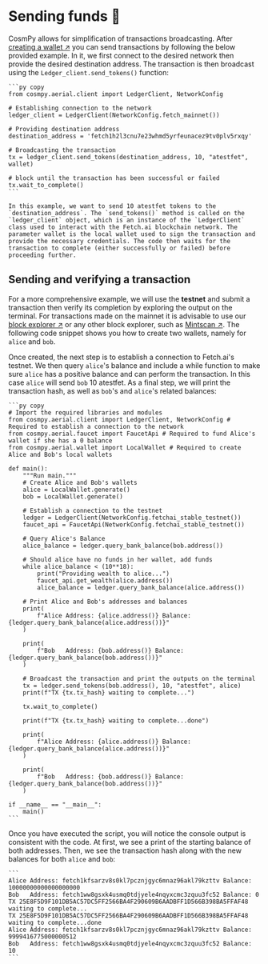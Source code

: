# Sending funds 💸

CosmPy allows for simplification of transactions broadcasting. After [creating a wallet ↗️](/guides/fetch-network/cosmpy/creating-wallet) you can send transactions by following the below provided example. In it, we first connect to the desired network then provide the desired destination address. The transaction is then broadcast using the `Ledger_client.send_tokens()` function:

    ```py copy
    from cosmpy.aerial.client import LedgerClient, NetworkConfig

    # Establishing connection to the network
    ledger_client = LedgerClient(NetworkConfig.fetch_mainnet())

    # Providing destination address
    destination_address = 'fetch1h2l3cnu7e23whmd5yrfeunacez9tv0plv5rxqy'

    # Broadcasting the transaction
    tx = ledger_client.send_tokens(destination_address, 10, "atestfet", wallet)

    # block until the transaction has been successful or failed
    tx.wait_to_complete()
    ```

    In this example, we want to send 10 atestfet tokens to the `destination_address`. The `send_tokens()` method is called on the `ledger_client` object, which is an instance of the `LedgerClient` class used to interact with the Fetch.ai blockchain network. The parameter wallet is the local wallet used to sign the transaction and provide the necessary credentials. The code then waits for the transaction to complete (either successfully or failed) before proceeding further.

## Sending and verifying a transaction

For a more comprehensive example, we will use the **testnet** and submit a transaction then verify its completion by exploring the output on the terminal. For transactions made on the mainnet it is advisable to use our [block explorer ↗️](https://explore.fetch.ai/) or any other block explorer, such as [Mintscan ↗️](https://www.mintscan.io/fetchai). The following code snippet shows you how to create two wallets, namely for `alice` and `bob`.

Once created, the next step is to establish a connection to Fetch.ai's testnet. We then query `alice`'s balance and include a while function to make sure `alice` has a positive balance and can perform the transaction. In this case `alice` will send `bob` 10 atestfet. As a final step, we will print the transaction hash, as well as `bob`'s and `alice`'s related balances:

    ```py copy
    # Import the required libraries and modules
    from cosmpy.aerial.client import LedgerClient, NetworkConfig # Required to establish a connection to the network
    from cosmpy.aerial.faucet import FaucetApi # Required to fund Alice's wallet if she has a 0 balance
    from cosmpy.aerial.wallet import LocalWallet # Required to create Alice and Bob's local wallets

    def main():
        """Run main."""
        # Create Alice and Bob's wallets
        alice = LocalWallet.generate()
        bob = LocalWallet.generate()

        # Establish a connection to the testnet
        ledger = LedgerClient(NetworkConfig.fetchai_stable_testnet())
        faucet_api = FaucetApi(NetworkConfig.fetchai_stable_testnet())

        # Query Alice's Balance
        alice_balance = ledger.query_bank_balance(bob.address())

        # Should alice have no funds in her wallet, add funds
        while alice_balance < (10**18):
            print("Providing wealth to alice...")
            faucet_api.get_wealth(alice.address())
            alice_balance = ledger.query_bank_balance(alice.address())

        # Print Alice and Bob's addresses and balances
        print(
            f"Alice Address: {alice.address()} Balance: {ledger.query_bank_balance(alice.address())}"
        )

        print(
            f"Bob   Address: {bob.address()} Balance: {ledger.query_bank_balance(bob.address())}"
        )

        # Broadcast the transaction and print the outputs on the terminal
        tx = ledger.send_tokens(bob.address(), 10, "atestfet", alice)
        print(f"TX {tx.tx_hash} waiting to complete...")

        tx.wait_to_complete()

        print(f"TX {tx.tx_hash} waiting to complete...done")

        print(
            f"Alice Address: {alice.address()} Balance: {ledger.query_bank_balance(alice.address())}"
        )

        print(
            f"Bob   Address: {bob.address()} Balance: {ledger.query_bank_balance(bob.address())}"
        )

    if __name__ == "__main__":
        main()
    ```

Once you have executed the script, you will notice the console output is consistent with the code. At first, we see a print of the starting balance of both addresses. Then, we see the transaction hash along with the new balances for both `alice` and `bob`:

    ```
    Alice Address: fetch1kfsarzv8s0kl7pcznjgyc6mnaz96akl79kzttv Balance: 10000000000000000000
    Bob   Address: fetch1ww8gsxk4usmq0tdjyele4nqyxcmc3zquu3fc52 Balance: 0
    TX 25E8F5D9F101DB5AC57DC5FF2566BA4F290609B6AADBFF1D566B398BA5FFAF48 waiting to complete...
    TX 25E8F5D9F101DB5AC57DC5FF2566BA4F290609B6AADBFF1D566B398BA5FFAF48 waiting to complete...done
    Alice Address: fetch1kfsarzv8s0kl7pcznjgyc6mnaz96akl79kzttv Balance: 9999416775000000512
    Bob   Address: fetch1ww8gsxk4usmq0tdjyele4nqyxcmc3zquu3fc52 Balance: 10
    ```

